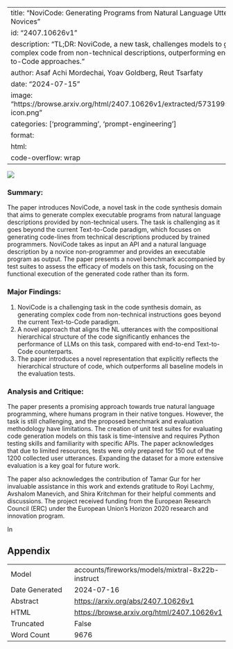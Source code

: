 
---
title: "NoviCode: Generating Programs from Natural Language Utterances by Novices"
id: "2407.10626v1"
description: "TL;DR: NoviCode, a new task, challenges models to generate complex code from non-technical descriptions, outperforming end-to-end Text-to-Code approaches."
author: Asaf Achi Mordechai, Yoav Goldberg, Reut Tsarfaty
date: "2024-07-15"
image: "https://browse.arxiv.org/html/2407.10626v1/extracted/5731995/media/person-icon.png"
categories: ['programming', 'prompt-engineering']
format:
  html:
    code-overflow: wrap
---

![](https://browse.arxiv.org/html/2407.10626v1/extracted/5731995/media/person-icon.png)

### Summary:

The paper introduces NoviCode, a novel task in the code synthesis domain that aims to generate complex executable programs from natural language descriptions provided by non-technical users. The task is challenging as it goes beyond the current Text-to-Code paradigm, which focuses on generating code-lines from technical descriptions produced by trained programmers. NoviCode takes as input an API and a natural language description by a novice non-programmer and provides an executable program as output. The paper presents a novel benchmark accompanied by test suites to assess the efficacy of models on this task, focusing on the functional execution of the generated code rather than its form.

### Major Findings:

1. NoviCode is a challenging task in the code synthesis domain, as generating complex code from non-technical instructions goes beyond the current Text-to-Code paradigm.
2. A novel approach that aligns the NL utterances with the compositional hierarchical structure of the code significantly enhances the performance of LLMs on this task, compared with end-to-end Text-to-Code counterparts.
3. The paper introduces a novel representation that explicitly reflects the hierarchical structure of code, which outperforms all baseline models in the evaluation tests.

### Analysis and Critique:

The paper presents a promising approach towards true natural language programming, where humans program in their native tongues. However, the task is still challenging, and the proposed benchmark and evaluation methodology have limitations. The creation of unit test suites for evaluating code generation models on this task is time-intensive and requires Python testing skills and familiarity with specific APIs. The paper acknowledges that due to limited resources, tests were only prepared for 150 out of the 1200 collected user utterances. Expanding the dataset for a more extensive evaluation is a key goal for future work.

The paper also acknowledges the contribution of Tamar Gur for her invaluable assistance in this work and extends gratitude to Royi Lachmy, Avshalom Manevich, and Shira Kritchman for their helpful comments and discussions. The project received funding from the European Research Council (ERC) under the European Union's Horizon 2020 research and innovation program.

In

## Appendix

|          |          |
|----------|----------|
| Model     | accounts/fireworks/models/mixtral-8x22b-instruct       |
| Date Generated     | 2024-07-16       |
| Abstract | [https://arxiv.org/abs/2407.10626v1](https://arxiv.org/abs/2407.10626v1)        |
| HTML     | [https://browse.arxiv.org/html/2407.10626v1](https://browse.arxiv.org/html/2407.10626v1)       |
| Truncated       | False       |
| Word Count       | 9676       |